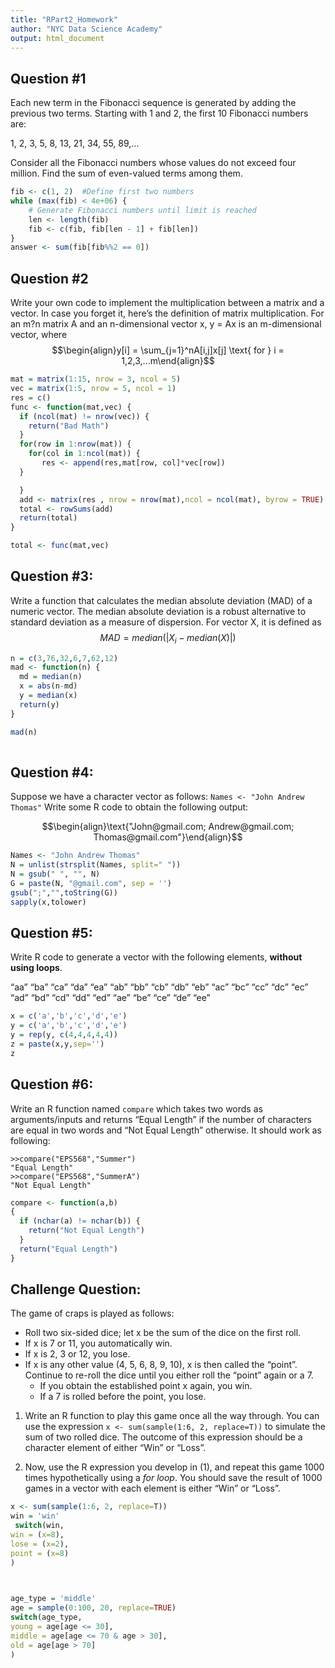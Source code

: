 ```yaml
---
title: "RPart2_Homework"
author: "NYC Data Science Academy"
output: html_document
---
```

## Question #1	

Each new term in the Fibonacci sequence is generated by adding the previous two terms. Starting with 1 and 2, the first 10 Fibonacci numbers are:

1, 2, 3, 5, 8, 13, 21, 34, 55, 89,...

Consider all the Fibonacci numbers whose values do not exceed four million. Find the sum of even-valued terms among them.

```r

fib <- c(1, 2)  #Define first two numbers
while (max(fib) < 4e+06) {
    # Generate Fibonacci numbers until limit is reached
    len <- length(fib)
    fib <- c(fib, fib[len - 1] + fib[len])
}
answer <- sum(fib[fib%%2 == 0])


```

## Question #2

Write your own code to implement the multiplication between a matrix and a vector. In case you forget it, here's the definition of matrix multiplication. For an m?n matrix A and an n-dimensional vector x, y = Ax is an m-dimensional vector, where 
$$\begin{align}y[i] = \sum_{j=1}^nA[i,j]x[j] \text{ for } i = 1,2,3,...m\end{align}$$

```r
mat = matrix(1:15, nrow = 3, ncol = 5)
vec = matrix(1:5, nrow = 5, ncol = 1)
res = c()
func <- function(mat,vec) {
  if (ncol(mat) != nrow(vec)) {
    return("Bad Math")
  }
  for(row in 1:nrow(mat)) {
    for(col in 1:ncol(mat)) {
       res <- append(res,mat[row, col]*vec[row])
  }

  }
  add <- matrix(res , nrow = nrow(mat),ncol = ncol(mat), byrow = TRUE)
  total <- rowSums(add)
  return(total)
}

total <- func(mat,vec)
```

## Question #3:

Write a function that calculates the median absolute deviation (MAD) of a numeric vector. The median absolute deviation is a robust alternative to standard deviation as a measure of dispersion. For vector X, it is defined as  
$$MAD = median(|X_i-median(X)|)$$
```r
n = c(3,76,32,6,7,62,12)
mad <- function(n) {
  md = median(n)
  x = abs(n-md)
  y = median(x)
  return(y)
}

mad(n)
     
```


## Question #4: 

Suppose we have a  character vector as follows: `Names <- "John Andrew Thomas"`
Write some R code to obtain the following output:

 $$\begin{align}\text{"John@gmail.com; Andrew@gmail.com; Thomas@gmail.com"}\end{align}$$

```r
Names <- "John Andrew Thomas"
N = unlist(strsplit(Names, split=" "))
N = gsub(" ", "", N)
G = paste(N, "@gmail.com", sep = '')
gsub(";","",toString(G))
sapply(x,tolower)
```

## Question #5:

Write R code to generate a vector with the following elements, **without using loops**.

"aa" "ba" "ca" "da" "ea" "ab" "bb" "cb" "db" "eb" "ac" "bc" "cc" "dc" "ec" "ad" "bd" "cd" "dd" "ed" "ae" "be" "ce" "de" "ee"

```r
x = c('a','b','c','d','e')
y = c('a','b','c','d','e')
y = rep(y, c(4,4,4,4,4))
z = paste(x,y,sep='')
z

```

## Question #6:

Write an R function named `compare` which takes two words as arguments/inputs and returns "Equal Length" if the number of characters are equal in two words and "Not Equal Length" otherwise. It should work as following: 
```
>>compare("EPS568","Summer") 
"Equal Length"					
>>compare("EPS568","SummerA") 
"Not Equal Length"
```
```r
compare <- function(a,b)
{
  if (nchar(a) != nchar(b)) {
    return("Not Equal Length")
  }
  return("Equal Length")
}

```

## Challenge Question:

The game of craps is played as follows:

* Roll two six-sided dice; let x be the sum of the dice on the first roll.
* If x is 7 or 11, you automatically win.
* If x is 2, 3 or 12, you lose.
* If x is any other value (4, 5, 6, 8, 9, 10), x is then called the "point". Continue to re-roll the dice until you either roll the "point" again or a 7. 
    + If you obtain the established point x again, you win.
    + If a 7 is rolled before the point, you lose.


1. Write an R function to play this game once all the way through. You can use the expression 
`x <- sum(sample(1:6, 2, replace=T))` 
to simulate the sum of two rolled dice. The outcome of this expression should be a character element of either "Win" or "Loss".

2. Now, use the R expression you develop in (1), and repeat this game 1000 times hypothetically using a *for loop*. You should save the result of 1000 games in a vector with each element is either "Win" or "Loss". 

```r
x <- sum(sample(1:6, 2, replace=T))
win = 'win'
 switch(win,
win = (x=8),
lose = (x=2),
point = (x=8)
)


 
age_type = 'middle'
age = sample(0:100, 20, replace=TRUE)
switch(age_type,
young = age[age <= 30],
middle = age[age <= 70 & age > 30],
old = age[age > 70]
)

```





